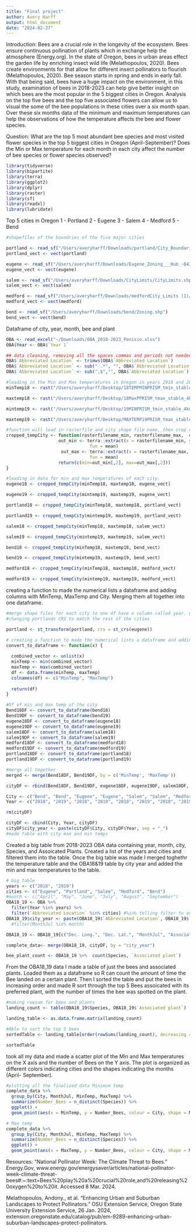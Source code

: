 ```yaml
---
title: "Final project"
author: Avery Harff 
output: html_document
date: "2024-02-27"
---
```


Introduction: 
Bees are a crucial role in the longevity of the ecosystem. Bees ensure continuous pollination of plants which in exchange help the atmosphere (Energy.org). In the state of Oregon, bees in urban areas effect the garden life by enriching insect wild life (Melathopoulos, 2020). Bees create environments for that allow for different insect pollinators to flourish (Melathopoulos, 2020). Bee season starts in spring and ends in early fall. With that being said, bees have a huge impact on the environment, in this study, examination of bees in 2018-2023 can help give better insight on which bees are the most popular in the 5 biggest cities in Oregon. Analysis on the top five bees and the top five associated flowers can allow us to visual the some of the bee populations in these cities over a six month span. Over these six months data of the minimum and maximum temperatures can help the observations of how the temperature affects the bee and flower species. 

 Question: 
What are the top 5 most abundant bee species and most visited flower species in the top 5 biggest cities in Oregon (April-September)? 
Does the Min or Max temperature for each month in each city affect the number of bee species or flower species observed?
```r
library(tidyverse)
library(bipartite)
library(terra)
library(ggplot2)
library(dplyr)
library(raster)
library(sf)
library(readxl)
library(lubridate)
```


Top 5 cities in Oregon
1 - Portland 
2 - Eugene
3 - Salem
4 - Medford
5 - Bend

```r
#shapefiles of the boundries of the five major cities

portland <- read_sf("/Users/averyharff/Downloads/portland/City_Boundaries.shp")
portland_vect <- vect(portland)

eugene <- read_sf("/Users/averyharff/Downloads/Eugene_Zoning___Hub_-8431398599973602668/Eugene_Zoning.shp")
eugene_vect <- vect(eugene)

salem <- read_sf("/Users/averyharff/Downloads/CityLimits/CityLimits.shp")
salem_vect <- vect(salem)

medford <- read_sf("/Users/averyharff/Downloads/medfordCity_Limits (1)/City_Limits.shp")
medford_vect <- vect(medford)

bend <- read_sf("/Users/averyharff/Downloads/bend/Zoning.shp")
bend_vect <- vect(bend)
```
Dataframe of city, year, month, bee and plant
```r
OBA <- read_excel("~/Downloads/OBA_2018-2023_Ponisio.xlsx")
OBA$Year <- OBA$`Year 1`

```

```r
## data cleaning, removing all the spaces commas and periods not needed
OBA$`Abbreviated Location` <- trimws(OBA$`Abbreviated Location`)
OBA$`Abbreviated Location` <- sub(" .*", "", OBA$`Abbreviated Location`)
OBA$`Abbreviated Location` <- sub(",$","", OBA$`Abbreviated Location`)
```

```r
#loading in the Min and Max temperatures in Oregon in years 2018 and 2019
minTemp18 <- rast("/Users/averyharff/Desktop/18TEMPMINPRISM_tmin_stable_4kmM3_2018_all_bil/PRISM_tmin_stable_4kmM3_2018_bil.bil")

maxtemp18 <- rast("/Users/averyharff/Desktop/18MaxPPRISM_tmax_stable_4kmM3_2018_all_bil/PRISM_tmax_stable_4kmM3_2018_bil.bil")

mintemp19 <- rast("/Users/averyharff/Desktop/19MINPRISM_tmin_stable_4kmM3_2019_all_bil/PRISM_tmin_stable_4kmM3_2019_bil.bil")

maxtemp19 <- rast("/Users/averyharff/Desktop/MAXTEMP19PRISM_tmax_stable_4kmM3_2019_all_bil/PRISM_tmax_stable_4kmM3_2019_bil.bil")

```

```r
#function will load in rasterfile and city shape file name, then crop raster to the city shape file, return to temp average for city 
cropped_tempCity <- function(rasterfilename_min, rasterfilename_max,  cityfilename){
                    out_min <- terra::extract(x = rasterfilename_min, y = cityfilename,
                                fun = mean)
                     out_max <- terra::extract(x = rasterfilename_max, y = cityfilename,
                                fun = mean)
                    return(c(min=out_min[,2], max=out_max[,2]))
}

#loading in data for min and max temperatures of each city. 
eugene18 <- cropped_tempCity(minTemp18, maxtemp18, eugene_vect)

eugene19 <- cropped_tempCity(mintemp19, maxtemp19, eugene_vect)

portland18 <- cropped_tempCity(minTemp18, maxtemp18, portland_vect)

portland19 <- cropped_tempCity(mintemp19, maxtemp19, portland_vect)

salem18 <- cropped_tempCity(minTemp18, maxtemp18, salem_vect)

salem19 <- cropped_tempCity(mintemp19, maxtemp19, salem_vect)

bend18 <- cropped_tempCity(minTemp18, maxtemp18, bend_vect)

bend19 <- cropped_tempCity(mintemp19, maxtemp19, bend_vect)

medford18 <- cropped_tempCity(minTemp18, maxtemp18, medford_vect)

medford19 <- cropped_tempCity(mintemp19, maxtemp19, medford_vect)

```

creating a function to made the numerical lists a dataframe and adding columns with MinTemp, MaxTemp and City. Merging them all together into one dataframe. 
```r
#merge shape files for each city to one df have a column called year. create column for all files. create a function 
#changing portlands CRS to match the rest of the cities 

portland <- st_transform(portland, crs = st_crs(eugene))

# creating a function to made the numerical lists a dataframe and adding columns with MinTemp, MaxTemp and City 
convert_to_dataframe <- function(x) {
  
  combined_vector <- unlist(x)
  minTemp <- min(combined_vector)
  maxTemp <- max(combined_vector)
  df <- data.frame(minTemp, maxTemp)
  colnames(df) <- c("MinTemp", "MaxTemp")
  
  return(df)
}

#Df of min and max temp of the city
Bend18DF <- convert_to_dataframe(bend18)
Bend19DF <- convert_to_dataframe(bend19)
eugene18DF <- convert_to_dataframe(eugene18)
eugene19DF <- convert_to_dataframe(eugene19)
salem18DF <- convert_to_dataframe(salem18)
salem19DF <- convert_to_dataframe(salem19)
medford18DF <- convert_to_dataframe(medford18)
medford19DF <- convert_to_dataframe(medford19)
portland18DF <- convert_to_dataframe(portland18)
portland19DF <- convert_to_dataframe(portland19)

#merge all together
merged <- merge(Bend18DF, Bend19DF, by = c('MinTemp', 'MaxTemp'))

cityDF <- rbind(Bend18DF, Bend19DF, eugene18DF, eugene19DF, salem18DF, salem19DF, medford18DF, medford19DF, portland18DF, portland19DF)

City <- c("Bend", "Bend", "Eugene", "Eugene", "Salem", "Salem", "Medford", "Medford", "Portland", "Portland")
Year <- c("2018", "2019", "2018", "2019", "2018", "2019", "2018", "2019", "2018", "2019")

rm(cityDF)

cityDF <- cbind(City, Year, cityDF)
cityDF$city_year <- paste(cityDF$City, cityDF$Year, sep = "_")
#made table with city max and min temps 
```
Created a big table from 2018-2023 OBA data containing year, month, city, Species, and Assoicated Plants. Created a list of the years and cities and filtered them into the table. Once the big table was made I merged toghethr the temperature table and the OBA18&19 table by city year and added the min and max temperatures to the table. 
```r
# big table 
years <- c("2018", "2019")
cities <- c("Eugene", "Portland", "Salem", "Medford", "Bend")
#month <- c("April", "May", "June", "July", "August", "September")
OBA18_19 <- OBA %>% 
  filter(Year %in% years) %>%
  filter(`Abbreviated Location` %in% cities) #%in% telling filter to only use what is in the list 
OBA18_19$city_year <- paste(OBA18_19$`Abbreviated Location`, OBA18_19$`Year 1`, sep = "_")
  #filter(MonthJul %in% month)

OBA18_19 <- OBA18_19[c("Dec. Long.", "Dec. Lat.", "MonthJul", "Associated plant", "Species")]

complete_data<- merge(OBA18_19, cityDF, by = "city_year")

bee_plant_count <- OBA18_19 %>%  count(Species, `Associated plant`)
```
From the OBA18_19 data I made a table of just the bees and associated plants. Loaded them as a dataframe so R can count the amount of time the Bee landed on a certain plant. Then I sorted the table and put the bees in increasing order and made R sort through the top 5 Bees assoicated with its preferred plant, with the number of times the bee was spotted on the plant.  
```r
#making rowsum for bees and plants 
landing_count <- table(OBA18_19$Species, OBA18_19$`Associated plant`)

landing_table <- as.data.frame.matrix(landing_count)

#Able to sort the top 5 bees 
sortedTable <- landing_table[order(rowSums(landing_count), decreasing = TRUE) [1:5],order(colSums(landing_count), decreasing = TRUE) [1:5]]

sortedTable
```

took all my data and made a scatter plot of the Min and Max temperatures on the X axis and the number of Bees on the Y axis. The plot is organized as different colors indicating cities and the shapes indicating the months (April- September). 
```r
#plotting all the finalized data Minimum temp
complete_data %>% 
  group_by(City, MonthJul, MinTemp, MaxTemp) %>% 
  summarize(Number_Bees = n_distinct(Species)) %>% 
  ggplot() + 
  geom_point(aes(x = MinTemp, y = Number_Bees, colour = City, shape = MonthJul)) 

```


```r
# Max temp 
complete_data %>% 
  group_by(City, MonthJul, MinTemp, MaxTemp) %>% 
  summarize(Number_Bees = n_distinct(Species)) %>% 
  ggplot() + 
  geom_point(aes(x = MaxTemp, y = Number_Bees, colour = City, shape = MonthJul)) 
```



Resources:
“National Pollinator Week: The Climate Threat to Bees.” Energy.Gov, www.energy.gov/energysaver/articles/national-pollinator-week-climate-threat-bees#:~:text=Bees%20play%20a%20crucial%20role,and%20releasing%20oxygen%20to%20it. Accessed 8 Mar. 2024. 

Melathopoulos, Andony., et al.  “Enhancing Urban and Suburban Landscapes to Protect Pollinators.” OSU Extension Service, Oregon State University Extension Service, 26 Jan. 2024, extension.oregonstate.edu/catalog/pub/em-9289-enhancing-urban-suburban-landscapes-protect-pollinators. 










